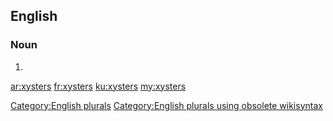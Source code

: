 ==English==

===Noun===
{{head|en}}

# {{plural of|xyster}}

[[Category:English plurals]][[Category:English plurals using obsolete wikisyntax]]

[[ar:xysters]]
[[fr:xysters]]
[[ku:xysters]]
[[my:xysters]]